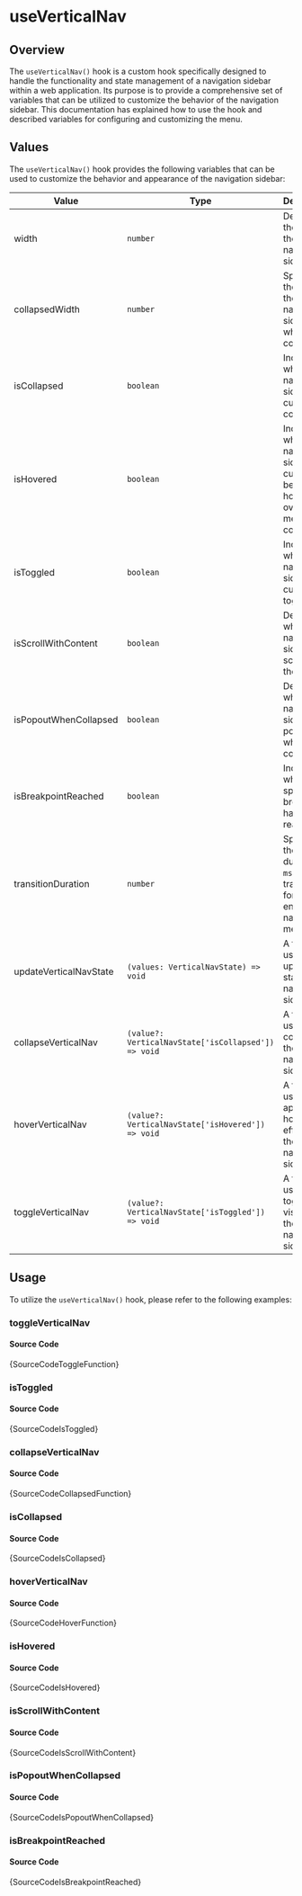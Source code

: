 # useVerticalNav

## Overview

The `useVerticalNav()` hook is a custom hook specifically designed to handle the functionality and state management of a navigation sidebar within a web application. Its purpose is to provide a comprehensive set of variables that can be utilized to customize the behavior of the navigation sidebar. This documentation has explained how to use the hook and described variables for configuring and customizing the menu.

## Values

The `useVerticalNav()` hook provides the following variables that can be used to customize the behavior and appearance of the navigation sidebar:

| Value                  | Type                                                | Description                                                                        |
| ---------------------- | --------------------------------------------------- | ---------------------------------------------------------------------------------- |
| width                  | `number`                                            | Determines the width of the navigation sidebar.                                    |
| collapsedWidth         | `number`                                            | Specifies the width of the navigation sidebar when it is collapsed.                |
| isCollapsed            | `boolean`                                           | Indicates whether the navigation sidebar is currently collapsed.                   |
| isHovered              | `boolean`                                           | Indicates whether the navigation sidebar is currently being hovered over when menu is collapsed.          |
| isToggled              | `boolean`                                           | Indicates whether the navigation sidebar is currently toggled.                     |
| isScrollWithContent    | `boolean`                                           | Determines whether the navigation sidebar scrolls with the content.                |
| isPopoutWhenCollapsed  | `boolean`                                           | Determines whether the navigation sidebar pops out when it is collapsed.           |
| isBreakpointReached    | `boolean`                                           | Indicates whether the specified breakpoint has been reached.                       |
| transitionDuration     | `number`                                            | Specifies the duration (in `ms`) of the transition for the entire navigation menu. |
| updateVerticalNavState | `(values: VerticalNavState) => void`                | A function used to update the state of the navigation sidebar.                     |
| collapseVerticalNav    | `(value?: VerticalNavState['isCollapsed']) => void` | A function used to collapse the navigation sidebar.                                |
| hoverVerticalNav       | `(value?: VerticalNavState['isHovered']) => void`   | A function used to apply a hover effect to the navigation sidebar.                 |
| toggleVerticalNav      | `(value?: VerticalNavState['isToggled']) => void`   | A function used to toggle the visibility of the navigation sidebar.                |

## Usage

To utilize the `useVerticalNav()` hook, please refer to the following examples:


### toggleVerticalNav


<IframeWindow url="https://demos.pixinvent.com/vuexy-nextjs-admin-template/demo-1/en/hook-examples/use-vertical-nav/toggle-function" />

#### Source Code

<TsToJsCodeSnippet>{SourceCodeToggleFunction}</TsToJsCodeSnippet>

### isToggled


<IframeWindow url="https://demos.pixinvent.com/vuexy-nextjs-admin-template/demo-1/en/hook-examples/use-vertical-nav/is-toggled" />

#### Source Code

<TsToJsCodeSnippet>{SourceCodeIsToggled}</TsToJsCodeSnippet>

### collapseVerticalNav


<IframeWindow url="https://demos.pixinvent.com/vuexy-nextjs-admin-template/demo-1/en/hook-examples/use-vertical-nav/collapsed-function" />

#### Source Code

<TsToJsCodeSnippet>{SourceCodeCollapsedFunction}</TsToJsCodeSnippet>

### isCollapsed


<IframeWindow url="https://demos.pixinvent.com/vuexy-nextjs-admin-template/demo-1/en/hook-examples/use-vertical-nav/is-collapsed" />

#### Source Code

<TsToJsCodeSnippet>{SourceCodeIsCollapsed}</TsToJsCodeSnippet>

### hoverVerticalNav


<IframeWindow url="https://demos.pixinvent.com/vuexy-nextjs-admin-template/demo-1/en/hook-examples/use-vertical-nav/hover-function" />

#### Source Code

<TsToJsCodeSnippet>{SourceCodeHoverFunction}</TsToJsCodeSnippet>

### isHovered


<IframeWindow url="https://demos.pixinvent.com/vuexy-nextjs-admin-template/demo-1/en/hook-examples/use-vertical-nav/is-hovered" />

#### Source Code

<TsToJsCodeSnippet>{SourceCodeIsHovered}</TsToJsCodeSnippet>

### isScrollWithContent


<IframeWindow url="https://demos.pixinvent.com/vuexy-nextjs-admin-template/demo-1/en/hook-examples/use-vertical-nav/is-scroll-with-content" />

#### Source Code

<TsToJsCodeSnippet>{SourceCodeIsScrollWithContent}</TsToJsCodeSnippet>

### isPopoutWhenCollapsed


<IframeWindow url="https://demos.pixinvent.com/vuexy-nextjs-admin-template/demo-1/en/hook-examples/use-vertical-nav/is-popout-when-collapsed" />

#### Source Code

<TsToJsCodeSnippet>{SourceCodeIsPopoutWhenCollapsed}</TsToJsCodeSnippet>

### isBreakpointReached


<IframeWindow url="https://demos.pixinvent.com/vuexy-nextjs-admin-template/demo-1/en/hook-examples/use-vertical-nav/is-breakpoint-reached" />

#### Source Code

<TsToJsCodeSnippet>{SourceCodeIsBreakpointReached}</TsToJsCodeSnippet>
